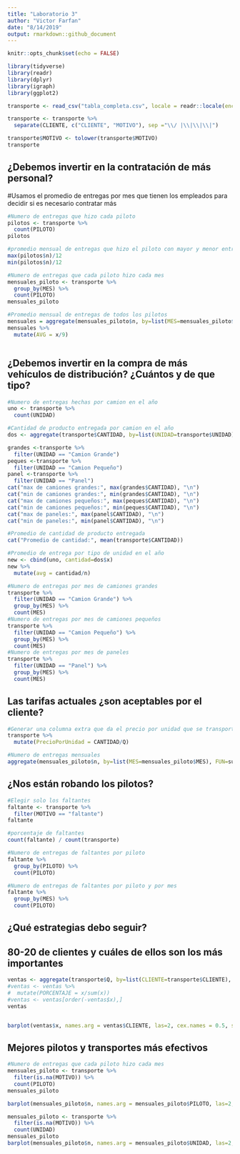 ```yaml
---
title: "Laboratorio 3"
author: "Victor Farfan"
date: "8/14/2019"
output: rmarkdown::github_document
---
```


```r
knitr::opts_chunk$set(echo = FALSE)
```

```r
library(tidyverse)
library(readr)
library(dplyr)
library(igraph)
library(ggplot2)

transporte <- read_csv("tabla_completa.csv", locale = readr::locale(encoding = "latin1"))

transporte <- transporte %>%
  separate(CLIENTE, c("CLIENTE", "MOTIVO"), sep ="\\/ |\\|\\|\\|")

transporte$MOTIVO <- tolower(transporte$MOTIVO)
transporte
```

## ¿Debemos invertir en la contratación de más personal? 
#Usamos el promedio de entregas por mes que tienen los empleados para decidir si es necesario contratar más
```r
#Numero de entregas que hizo cada piloto 
pilotos <- transporte %>%
  count(PILOTO)
pilotos

#promedio mensual de entregas que hizo el piloto con mayor y menor entregas en el año
max(pilotos$n)/12  
min(pilotos$n)/12

#Numero de entregas que cada piloto hizo cada mes
mensuales_piloto <- transporte %>%
  group_by(MES) %>%
  count(PILOTO)
mensuales_piloto

#Promedio mensual de entregas de todos los pilotos
mensuales = aggregate(mensuales_piloto$n, by=list(MES=mensuales_piloto$MES), FUN=sum)  
mensuales %>%
  mutate(AVG = x/9)



```

## ¿Debemos invertir en la compra de más vehículos de distribución? ¿Cuántos y de que tipo? 
```r
#Numero de entregas hechas por camion en el año
uno <- transporte %>%
  count(UNIDAD)

#Cantidad de producto entregada por camion en el año
dos <- aggregate(transporte$CANTIDAD, by=list(UNIDAD=transporte$UNIDAD), FUN=sum)

grandes <-transporte %>%
  filter(UNIDAD == "Camion Grande") 
peques <-transporte %>%
  filter(UNIDAD == "Camion Pequeño") 
panel <-transporte %>%
  filter(UNIDAD == "Panel") 
cat("max de camiones grandes:", max(grandes$CANTIDAD), "\n")
cat("min de camiones grandes:", min(grandes$CANTIDAD), "\n")
cat("max de camiones pequeños:", max(peques$CANTIDAD), "\n")
cat("min de camiones pequeños:", min(peques$CANTIDAD), "\n")
cat("max de paneles:", max(panel$CANTIDAD), "\n")
cat("min de paneles:", min(panel$CANTIDAD), "\n")

#Promedio de cantidad de producto entregada
cat("Promedio de cantidad:", mean(transporte$CANTIDAD))

#Promedio de entrega por tipo de unidad en el año
new <- cbind(uno, cantidad=dos$x)
new %>%
  mutate(avg = cantidad/n)

#Numero de entregas por mes de camiones grandes
transporte %>%
  filter(UNIDAD == "Camion Grande") %>%
  group_by(MES) %>% 
  count(MES)
#Numero de entregas por mes de camiones pequeños
transporte %>%
  filter(UNIDAD == "Camion Pequeño") %>%
  group_by(MES) %>% 
  count(MES)
#Numero de entregas por mes de paneles
transporte %>%
  filter(UNIDAD == "Panel") %>%
  group_by(MES) %>% 
  count(MES)
```

## Las tarifas actuales ¿son aceptables por el cliente?
```r
#Generar una columna extra que da el precio por unidad que se transportó
transporte %>%
  mutate(PrecioPorUnidad = CANTIDAD/Q)

#Numero de entregas mensuales
aggregate(mensuales_piloto$n, by=list(MES=mensuales_piloto$MES), FUN=sum)  
```

## ¿Nos están robando los pilotos?
```r
#Elegir solo los faltantes
faltante <- transporte %>%
  filter(MOTIVO == "faltante")
faltante

#porcentaje de faltantes
count(faltante) / count(transporte)

#Numero de entregas de faltantes por piloto
faltante %>%
  group_by(PILOTO) %>%
  count(PILOTO)

#Numero de entregas de faltantes por piloto y por mes
faltante %>%
  group_by(MES) %>%
  count(PILOTO)
```

## ¿Qué estrategias debo seguir? 



## 80-20 de clientes y cuáles de ellos son los más importantes
```r


ventas <- aggregate(transporte$Q, by=list(CLIENTE=transporte$CLIENTE), FUN=sum) 
#ventas <- ventas %>%
#  mutate(PORCENTAJE = x/sum(x))
#ventas <- ventas[order(-ventas$x),]
ventas


barplot(ventas$x, names.arg = ventas$CLIENTE, las=2, cex.names = 0.5, space=1, main = "Total compras por cliente en Q")

```

## Mejores pilotos y transportes más efectivos
```r
#Numero de entregas que cada piloto hizo cada mes
mensuales_piloto <- transporte %>%
  filter(is.na(MOTIVO)) %>%
  count(PILOTO)
mensuales_piloto

barplot(mensuales_piloto$n, names.arg = mensuales_piloto$PILOTO, las=2, cex.names = 0.75, space=1, main="Entregas exitosas por piloto")

mensuales_piloto <- transporte %>%
  filter(is.na(MOTIVO)) %>%
  count(UNIDAD)
mensuales_piloto
barplot(mensuales_piloto$n, names.arg = mensuales_piloto$UNIDAD, las=2, cex.names = 0.75, space=1, main="Entregas exitosas por UNIDAD")
```


